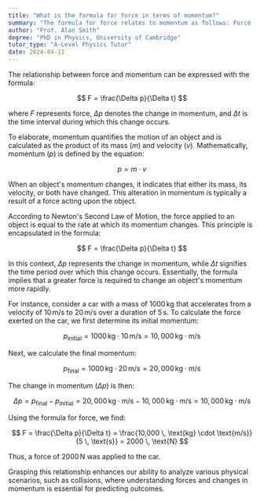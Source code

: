 ```yaml
---
title: "What is the formula for force in terms of momentum?"
summary: "The formula for force relates to momentum as follows: Force (F) equals the change in momentum (Δp) divided by the time interval (Δt) during which the change occurs."
author: "Prof. Alan Smith"
degree: "PhD in Physics, University of Cambridge"
tutor_type: "A-Level Physics Tutor"
date: 2024-04-11
---
```


The relationship between force and momentum can be expressed with the formula:

$$
F = \frac{\Delta p}{\Delta t}
$$

where $F$ represents force, $\Delta p$ denotes the change in momentum, and $\Delta t$ is the time interval during which this change occurs.

To elaborate, momentum quantifies the motion of an object and is calculated as the product of its mass ($m$) and velocity ($v$). Mathematically, momentum ($p$) is defined by the equation:

$$
p = m \cdot v
$$

When an object's momentum changes, it indicates that either its mass, its velocity, or both have changed. This alteration in momentum is typically a result of a force acting upon the object.

According to Newton's Second Law of Motion, the force applied to an object is equal to the rate at which its momentum changes. This principle is encapsulated in the formula:

$$
F = \frac{\Delta p}{\Delta t}
$$

In this context, $\Delta p$ represents the change in momentum, while $\Delta t$ signifies the time period over which this change occurs. Essentially, the formula implies that a greater force is required to change an object's momentum more rapidly.

For instance, consider a car with a mass of $1000 \, \text{kg}$ that accelerates from a velocity of $10 \, \text{m/s}$ to $20 \, \text{m/s}$ over a duration of $5 \, \text{s}$. To calculate the force exerted on the car, we first determine its initial momentum:

$$
p_{\text{initial}} = 1000 \, \text{kg} \cdot 10 \, \text{m/s} = 10,000 \, \text{kg} \cdot \text{m/s}
$$

Next, we calculate the final momentum:

$$
p_{\text{final}} = 1000 \, \text{kg} \cdot 20 \, \text{m/s} = 20,000 \, \text{kg} \cdot \text{m/s}
$$

The change in momentum ($\Delta p$) is then:

$$
\Delta p = p_{\text{final}} - p_{\text{initial}} = 20,000 \, \text{kg} \cdot \text{m/s} - 10,000 \, \text{kg} \cdot \text{m/s} = 10,000 \, \text{kg} \cdot \text{m/s}
$$

Using the formula for force, we find:

$$
F = \frac{\Delta p}{\Delta t} = \frac{10,000 \, \text{kg} \cdot \text{m/s}}{5 \, \text{s}} = 2000 \, \text{N}
$$

Thus, a force of $2000 \, \text{N}$ was applied to the car.

Grasping this relationship enhances our ability to analyze various physical scenarios, such as collisions, where understanding forces and changes in momentum is essential for predicting outcomes.
    